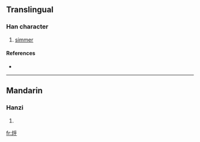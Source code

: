 ==Translingual==

===Han character===
{{Han char|rn=86|rad=火|as=05|sn=9|four=|canj=火竹火木 (FHFD)}}

# [[simmer]]

====References====
* {{Han ref|kx=0669.101|hdz=32196.050|uh=70C0|ud=28864}}

----

==Mandarin==

===Hanzi===
{{cmn-hanzi|pin=[[hū]] ([[hu1]])|wg=hu<sup>1</sup>}}

# {{defn|Mandarin}}

[[fr:烀]]